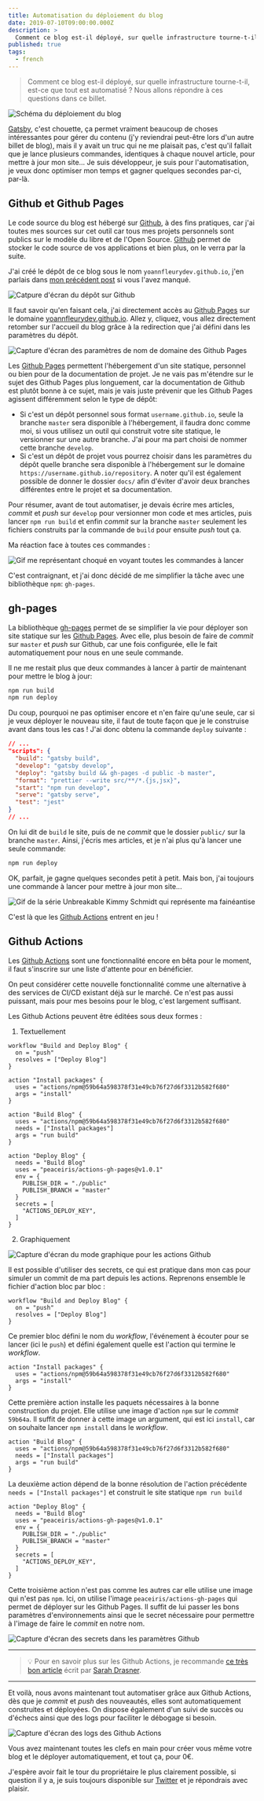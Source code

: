 ---
title: Automatisation du déploiement du blog
date: 2019-07-10T09:00:00.000Z
description: >
  Comment ce blog est-il déployé, sur quelle infrastructure tourne-t-il, est-ce que tout est automatisé ? Nous allons répondre à ces questions dans ce billet.
published: true
tags:
  - french
---

> Comment ce blog est-il déployé, sur quelle infrastructure tourne-t-il, est-ce
> que tout est automatisé ? Nous allons répondre à ces questions dans ce billet.

![Schéma du déploiement du blog](./blog-deployment.png)

[Gatsby], c'est chouette, ça permet vraiment beaucoup de choses intéressantes
pour gérer du contenu (j'y reviendrai peut-être lors d'un autre billet de blog),
mais il y avait un truc qui ne me plaisait pas, c'est qu'il fallait que je lance
plusieurs commandes, identiques à chaque nouvel article, pour mettre à jour mon
site... Je suis développeur, je suis pour l'automatisation, je veux donc
optimiser mon temps et gagner quelques secondes par-ci, par-là.

## Github et Github Pages

Le code source du blog est hébergé sur [Github], à des fins pratiques, car j'ai
toutes mes sources sur cet outil car tous mes projets personnels sont publics
sur le modèle du libre et de l'Open Source. [Github] permet de stocker le code
source de vos applications et bien plus, on le verra par la suite.

J'ai créé le dépôt de ce blog sous le nom `yoannfleurydev.github.io`, j'en
parlais dans [mon précédent post](/blog/mise-en-place-de-ce-blog) si vous l'avez
manqué.

![Catpure d'écran du dépôt sur Github](./repository-name.jpg)

Il faut savoir qu'en faisant cela, j'ai directement accès au [Github Pages] sur
le domaine [yoannfleurydev.github.io](https://yoannfleurydev.github.io). Allez
y, cliquez, vous allez directement retomber sur l'accueil du blog grâce à la
redirection que j'ai défini dans les paramètres du dépôt.

![Capture d'écran des paramètres de nom de domaine des Github Pages](./repository-settings-domain.png)

Les [Github Pages] permettent l'hébergement d'un site statique, personnel ou
bien pour de la documentation de projet. Je ne vais pas m'étendre sur le sujet
des Github Pages plus longuement, car la documentation de Github est plutôt
bonne à ce sujet, mais je vais juste prévenir que les Github Pages agissent
différemment selon le type de dépôt:

- Si c'est un dépôt personnel sous format `username.github.io`, seule la branche
  `master` sera disponible à l'hébergement, il faudra donc comme moi, si vous
  utilisez un outil qui construit votre site statique, le versionner sur une
  autre branche. J'ai pour ma part choisi de nommer cette branche `develop`.
- Si c'est un dépôt de projet vous pourrez choisir dans les paramètres du dépôt
  quelle branche sera disponible à l'hébergement sur le domaine
  `https://username.github.io/repository`. A noter qu'il est également possible
  de donner le dossier `docs/` afin d'éviter d'avoir deux branches différentes
  entre le projet et sa documentation.

Pour résumer, avant de tout automatiser, je devais écrire mes articles, _commit_
et _push_ sur `develop` pour versionner mon code et mes articles, puis lancer
`npm run build` et enfin _commit_ sur la branche `master` seulement les fichiers
construits par la commande de `build` pour ensuite _push_ tout ça.

Ma réaction face à toutes ces commandes :

![Gif me représentant choqué en voyant toutes les commandes à lancer](./choque.gif)

C'est contraignant, et j'ai donc décidé de me simplifier la tâche avec une
bibliothèque `npm`: `gh-pages`.

## gh-pages

La bibliothèque [gh-pages] permet de se simplifier la vie pour déployer son site
statique sur les [Github Pages]. Avec elle, plus besoin de faire de _commit_ sur
`master` et _push_ sur Github, car une fois configurée, elle le fait
automatiquement pour nous en une seule commande.

Il ne me restait plus que deux commandes à lancer à partir de maintenant pour
mettre le blog à jour:

```sh
npm run build
npm run deploy
```

Du coup, pourquoi ne pas optimiser encore et n'en faire qu'une seule, car si je
veux déployer le nouveau site, il faut de toute façon que je le construise
avant dans tous les cas ! J'ai donc obtenu la commande `deploy` suivante :

```json {5}
// ...
"scripts": {
  "build": "gatsby build",
  "develop": "gatsby develop",
  "deploy": "gatsby build && gh-pages -d public -b master",
  "format": "prettier --write src/**/*.{js,jsx}",
  "start": "npm run develop",
  "serve": "gatsby serve",
  "test": "jest"
}
// ...
```

On lui dit de `build` le site, puis de ne _commit_ que le dossier `public/` sur
la branche `master`. Ainsi, j'écris mes articles, et je n'ai plus qu'à lancer
une seule commande:

```sh {1}
npm run deploy
```

OK, parfait, je gagne quelques secondes petit à petit. Mais bon, j'ai toujours
une commande à lancer pour mettre à jour mon site...

![Gif de la série Unbreakable Kimmy Schmidt qui représente ma fainéantise](https://media.giphy.com/media/FdmPbRxNRGNvq/giphy.gif)

C'est là que les [Github Actions] entrent en jeu !

## Github Actions

Les [Github Actions] sont une fonctionnalité encore en bêta pour le moment, il
faut s'inscrire sur une liste d'attente pour en bénéficier.

On peut considérer cette nouvelle fonctionnalité comme une alternative à des
services de CI/CD existant déjà sur le marché. Ce n'est pas aussi puissant, mais
pour mes besoins pour le blog, c'est largement suffisant.

Les Github Actions peuvent être éditées sous deux formes :

1. Textuellement

```
workflow "Build and Deploy Blog" {
  on = "push"
  resolves = ["Deploy Blog"]
}

action "Install packages" {
  uses = "actions/npm@59b64a598378f31e49cb76f27d6f3312b582f680"
  args = "install"
}

action "Build Blog" {
  uses = "actions/npm@59b64a598378f31e49cb76f27d6f3312b582f680"
  needs = ["Install packages"]
  args = "run build"
}

action "Deploy Blog" {
  needs = "Build Blog"
  uses = "peaceiris/actions-gh-pages@v1.0.1"
  env = {
    PUBLISH_DIR = "./public"
    PUBLISH_BRANCH = "master"
  }
  secrets = [
    "ACTIONS_DEPLOY_KEY",
  ]
}
```

2. Graphiquement

![Capture d'écran du mode graphique pour les actions Github](./github-actions-graphical-editor.jpg)

Il est possible d'utiliser des secrets, ce qui est pratique dans mon cas pour
simuler un commit de ma part depuis les actions. Reprenons ensemble le fichier
d'action bloc par bloc :

```
workflow "Build and Deploy Blog" {
  on = "push"
  resolves = ["Deploy Blog"]
}
```

Ce premier bloc défini le nom du _workflow_, l'événement à écouter pour se
lancer (ici le `push`) et défini également quelle est l'action qui termine le
_workflow_.

```
action "Install packages" {
  uses = "actions/npm@59b64a598378f31e49cb76f27d6f3312b582f680"
  args = "install"
}
```

Cette première action installe les paquets nécessaires à la bonne construction
du projet. Elle utilise une image d'action `npm` sur le _commit_ `59b64a`. Il
suffit de donner à cette image un argument, qui est ici `install`, car on
souhaite lancer `npm install` dans le _workflow_.

```
action "Build Blog" {
  uses = "actions/npm@59b64a598378f31e49cb76f27d6f3312b582f680"
  needs = ["Install packages"]
  args = "run build"
}
```

La deuxième action dépend de la bonne résolution de l'action précédente
`needs = ["Install packages"]` et construit le site statique `npm run build`

```
action "Deploy Blog" {
  needs = "Build Blog"
  uses = "peaceiris/actions-gh-pages@v1.0.1"
  env = {
    PUBLISH_DIR = "./public"
    PUBLISH_BRANCH = "master"
  }
  secrets = [
    "ACTIONS_DEPLOY_KEY",
  ]
}
```

Cette troisième action n'est pas comme les autres car elle utilise une image
qui n'est pas `npm`. Ici, on utilise l'image `peaceiris/actions-gh-pages` qui
permet de déployer sur les Github Pages. Il suffit de lui passer les bons
paramètres d'environnements ainsi que le secret nécessaire pour permettre à
l'image de faire le _commit_ en notre nom.

![Capture d'écran des secrets dans les paramètres Github](./github-settings-secrets.jpg)

---

> 💡 Pour en savoir plus sur les Github Actions, je recommande
> [ce très bon article](https://css-tricks.com/introducing-github-actions/)
> écrit par [Sarah Drasner](https://twitter.com/sarah_edo).

---

Et voilà, nous avons maintenant tout automatiser grâce aux Github Actions, dès
que je _commit_ et _push_ des nouveautés, elles sont automatiquement construites
et déployées. On dispose également d'un suivi de succès ou d'échecs ainsi que
des logs pour faciliter le débogage si besoin.

![Capture d'écran des logs des Github Actions](./github-actions-log.jpg)

Vous avez maintenant toutes les clefs en main pour créer vous même votre blog
et le déployer automatiquement, et tout ça, pour 0€.

J'espère avoir fait le tour du propriétaire le plus clairement possible, si
question il y a, je suis toujours disponible sur
[Twitter](https://twitter.com/yoannfleurydev) et je répondrais avec plaisir.

[gatsby]: https://www.gatsbyjs.org/
[github]: https://github.com
[github actions]: https://github.com/features/actions
[github pages]: https://pages.github.com/
[gh-pages]: https://www.npmjs.com/package/gh-pages
